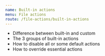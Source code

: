 ```yaml
---
name: Built-in actions
menu: File actions
route: /file-actions/built-in-actions
---
```


- Difference between built-in and custom
- The 3 groups of built-in actions
- How to disable all or some default actions
- How to override essential actions

